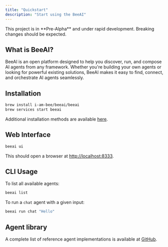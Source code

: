 ```yaml
---
title: "Quickstart"
description: "Start using the BeeAI"
---
```


<Warning>
  This project is in **Pre-Alpha** and under rapid development. Breaking changes should be expected.
</Warning>

## What is BeeAI?

BeeAI is an open platform designed to help you discover, run, and compose AI agents from any framework. Whether you're building your own agents or looking for powerful existing solutions, BeeAI makes it easy to find, connect, and orchestrate AI agents seamlessly.

## Installation

```sh
brew install i-am-bee/beeai/beeai
brew services start beeai
```

<Note>Additional installation methods are available [here](/get-started/installation).</Note>

## Web Interface

```sh
beeai ui
```

<Note>This should open a browser at [http://localhost:8333](http://localhost:8333).</Note>

## CLI Usage

To list all available agents:

```sh
beeai list
```

To run a `chat` agent with a given input:

```sh
beeai run chat "Hello"
```

## Agent library

A complete list of reference agent implementations is available at [GitHub](https://github.com/i-am-bee/beeai/tree/main/agents).